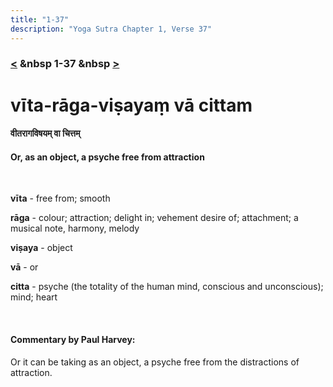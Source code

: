 ```yaml
---
title: "1-37"
description: "Yoga Sutra Chapter 1, Verse 37"
---
```


### [<](/Chapter-1/1-36) &nbsp 1-37 &nbsp [>](/Chapter-1/1-38/)

# vīta-rāga-viṣayaṃ vā cittam

#### वीतरागविषयम् वा चित्तम्

#### Or, as an object, a psyche free from attraction

<br />

**vīta** - free from; smooth <br />

**rāga** - colour; attraction; delight in; vehement desire of; attachment; a musical note, harmony, melody <br />

**viṣaya** - object <br />

**vā** - or <br />

**citta** - psyche (the totality of the human mind, conscious and unconscious); mind; heart <br />

<br />

#### Commentary by Paul Harvey:

Or it can be taking as an object, a psyche free from the distractions of attraction.
